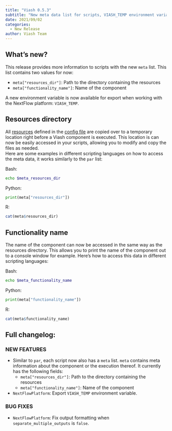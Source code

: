 ```yaml
---
title: "Viash 0.5.3"
subtitle: "New meta data list for scripts, VIASH_TEMP environment variable for NextFlow, fixed output formatting with separate outputs"
date: 2021/09/02
categories:
  - New Release
author: Viash Team
---
```


## What's new?

This release provides more information to scripts with the new `meta` list. This list contains two values for now:

  - `meta["resources_dir"]`: Path to the directory containing the resources
  - `meta["functionality_name"]`: Name of the component

A new environment variable is now available for export when working with the NextFlow platform: `VIASH_TEMP`.

## Resources directory

All [resources](/documentation/reference/config/functionality.html#resources) defined in the [config file](/documentation/reference/config/overview.html) are copied over to a temporary location right before a Viash component is executed. This location is can now be easily accessed in your scripts, allowing you to modify and copy the files as needed.  
Here are some examples in different scripting languages on how to access the meta data, it works similarly to the `par` list:

Bash:  

```bash
echo $meta_resources_dir 
```

Python:  

```python
print(meta["resources_dir"])
```

R:

```r
cat(meta$resources_dir)
```

## Functionality name

The name of the component can now be accessed in the same way as the resources directory. This allows you to print the name of the component out to a console window for example.
Here's how to access this data in different scripting languages:

Bash:

```bash
echo $meta_functionality_name
```

Python:  

```python
print(meta["functionality_name"])
```

R:

```r
cat(meta$functionality_name)
```

## Full changelog:

### NEW FEATURES

* Similar to `par`, each script now also has a `meta` list. `meta` contains meta information about the component
  or the execution thereof. It currently has the following fields:
  - `meta["resources_dir"]`: Path to the directory containing the resources
  - `meta["functionality_name"]`: Name of the component

* `NextFlowPlatform`: Export `VIASH_TEMP` environment variable.

### BUG FIXES

* `NextFlowPlatform`: Fix output formatting when `separate_multiple_outputs` is `false`.
